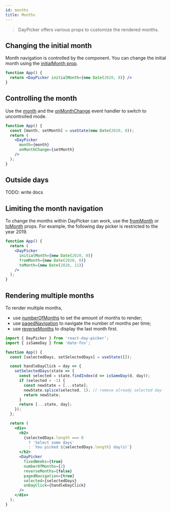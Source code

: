 ```yaml
---
id: months
title: Months
---
```


> DayPicker offers various props to customize the rendered months.

## Changing the initial month

Month navigation is controlled by the component. You can change the initial
month using the [initialMonth prop](./api/daypicker#initialMonth).

```jsx preview
function App() {
  return <DayPicker initialMonth={new Date(2020, 8)} />
}
```

## Controlling the month

Use the [month](./api/daypicker#month) and the
[onMonthChange](./api/daypicker#onMonthChange) event handler to switch to
uncontrolled mode.

```jsx preview
function App() {
  const [month, setMonth] = useState(new Date(2020, 8));
  return (
    <DayPicker
      month={month}
      onMonthChange={setMonth}
    />
  );
}
```

## Outside days

TODO: write docs

## Limiting the month navigation

To change the months within DayPicker can work, use the
[fromMonth](./api/daypicker#frommonth) or
[toMonth](./api/daypicker#tomonth) props. For example, the following day
picker is restricted to the year 2019.

```jsx preview
function App() {
  return (
    <DayPicker
      initialMonth={new Date(2020, 0)}
      fromMonth={new Date(2020, 0)}
      toMonth={new Date(2020, 11)}
    />
  );
}
```

## Rendering multiple months

To render multiple months,

- use [numberOfMonths](./props.mdx#numberofmonths) to set the amount of months to render;
- use [pagedNavigation](./props.mdx#pagednavigation) to navigate the number of months per time;
- use [reverseMonths](./props.mdx#reversemonths) to display the last month first.

```jsx preview
import { DayPicker } from 'react-day-picker';
import { isSameDay } from 'date-fns';

function App() {
  const [selectedDays, setSelectedDays] = useState([]);

  const handleDayClick = day => {
    setSelectedDays(state => {
      const selected = state.findIndex(d => isSameDay(d, day));
      if (selected > -1) {
        const newState = [...state];
        newState.splice(selected, 1); // remove already selected day
        return newState;
      }
      return [...state, day];
    });
  };

  return (
    <div>
      <h2>
        {selectedDays.length === 0
          ? 'Select some days'
          : `You picked ${selectedDays.length} day(s)`}
      </h2>
      <DayPicker
        fixedWeeks={true}
        numberOfMonths={2}
        reverseMonths={false}
        pagedNavigation={true}
        selected={selectedDays}
        onDayClick={handleDayClick}
      />
    </div>
  );
}
```
